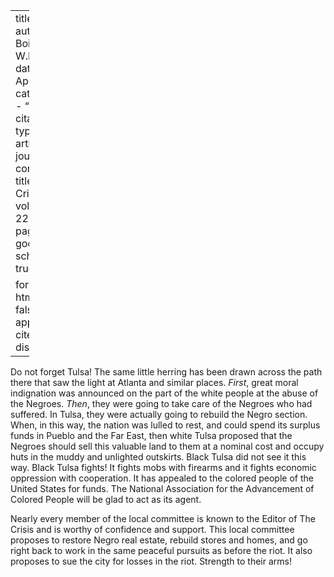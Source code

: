 
---
title: 'Tulsa'
author: Du Bois, W.E.B.
date: Apr. 1921
categories: 
  - ""
citation: 
  type: article-journal
  container-title: The Crisis
  volume: 22
  issue: 6
  page: 247
google-scholar: true

format:
  html:
    toc: false
    appendix-cite-as: display
---



Do not forget Tulsa! The same little herring has been drawn across the path there that saw the light at Atlanta and similar places. *First*, great moral indignation was announced on the part of the white people at the abuse of the  Negroes. *Then*, they were going to take care of the Negroes who had suffered. In Tulsa, they were actually going to rebuild the Negro section. When, in this way, the nation was lulled to rest, and could spend its surplus funds in Pueblo and the Far East, then white Tulsa proposed that the Negroes should sell this valuable land to them at a nominal cost and occupy huts in the muddy and unlighted outskirts. Black Tulsa did not see it this way. Black Tulsa fights! It fights mobs with firearms and it fights economic oppression with cooperation. It has appealed to the colored people of the United States for funds. The National Association for the Advancement of Colored People will be glad to act as its agent. 

Nearly every member of the local committee is known to the Editor of <span class="small-caps">The Crisis</span> and is worthy of confidence and support. This local committee proposes to restore Negro real estate, rebuild stores and homes, and go right back to work in the same peaceful pursuits as before the riot. It also proposes to sue the city for losses in the riot. Strength to their arms! 

